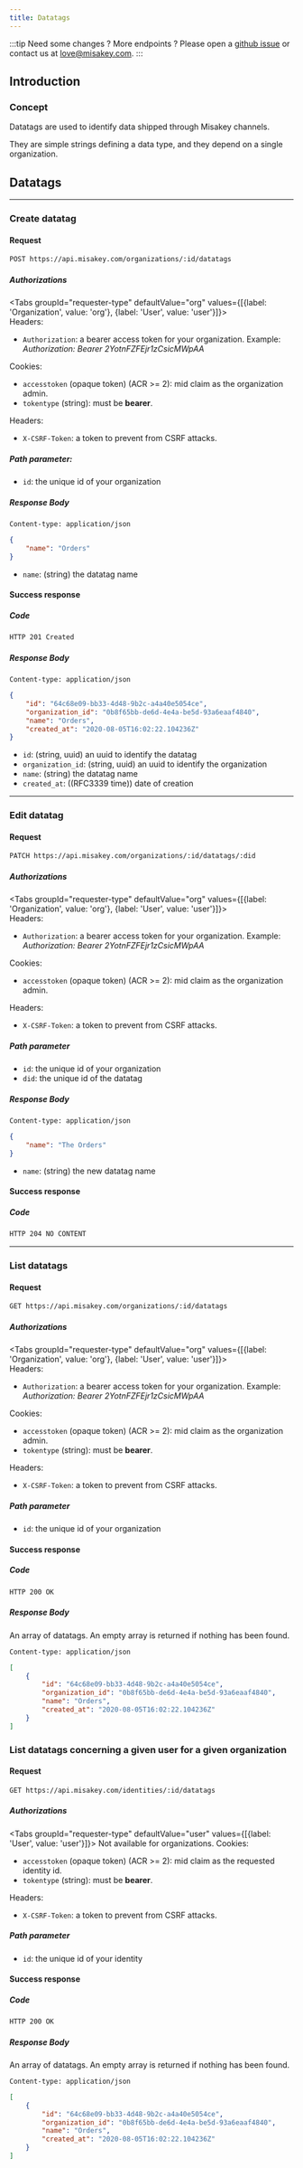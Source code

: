 ```yaml
---
title: Datatags
---
```



:::tip
Need some changes ? More endpoints ? Please open a [github issue](https://github.com/misakey/backend) or contact us at [love@misakey.com](mailto:love@misakey.com).
:::

## Introduction

### Concept

Datatags are used to identify data shipped through Misakey channels.

They are simple strings defining a data type, and they depend on a single organization.

## Datatags

____
### Create datatag

#### Request

```html
POST https://api.misakey.com/organizations/:id/datatags
```

##### Authorizations
<Tabs groupId="requester-type" defaultValue="org" values={[{label: 'Organization', value: 'org'}, {label: 'User', value: 'user'}]}>
  <TabItem value="org">    
    Headers:<ul>
      <li><code>Authorization</code>: a bearer access token for your organization. Example: <i>Authorization: Bearer 2YotnFZFEjr1zCsicMWpAA</i></li>
    </ul>
  </TabItem>
  <TabItem value="user">
    Cookies:<ul>
      <li><code>accesstoken</code> (opaque token) (ACR >= 2): mid claim as the organization admin.</li>
      <li><code>tokentype</code> (string): must be <b>bearer</b>.</li>
    </ul>
    Headers:<ul>
      <li><code>X-CSRF-Token</code>: a token to prevent from CSRF attacks.</li>
    </ul>
  </TabItem>
</Tabs>

##### Path parameter:
- `id`: the unique id of your organization

##### Response Body
`Content-type: application/json`
```json
{
    "name": "Orders"
}
```

- `name`: (string) the datatag name

#### Success response

##### Code
```bash
HTTP 201 Created
```

##### Response Body
`Content-type: application/json`
```json
{
    "id": "64c68e09-bb33-4d48-9b2c-a4a40e5054ce",
    "organization_id": "0b8f65bb-de6d-4e4a-be5d-93a6eaaf4840",
    "name": "Orders",
    "created_at": "2020-08-05T16:02:22.104236Z"
}
```

- `id`: (string, uuid) an uuid to identify the datatag
- `organization_id`: (string, uuid) an uuid to identify the organization
- `name`: (string) the datatag name
- `created_at`: ((RFC3339 time)) date of creation

____
### Edit datatag

#### Request

```bash
PATCH https://api.misakey.com/organizations/:id/datatags/:did
```

##### Authorizations
<Tabs groupId="requester-type" defaultValue="org" values={[{label: 'Organization', value: 'org'}, {label: 'User', value: 'user'}]}>
  <TabItem value="org">    
    Headers:<ul>
      <li><code>Authorization</code>: a bearer access token for your organization. Example: <i>Authorization: Bearer 2YotnFZFEjr1zCsicMWpAA</i></li>
    </ul>
  </TabItem>
  <TabItem value="user">
    Cookies:<ul>
      <li><code>accesstoken</code> (opaque token) (ACR >= 2): mid claim as the organization admin.</li>
    </ul>
    Headers:<ul>
      <li><code>X-CSRF-Token</code>: a token to prevent from CSRF attacks.</li>
    </ul>
  </TabItem>
</Tabs>

##### Path parameter
- `id`: the unique id of your organization
- `did`: the unique id of the datatag

##### Response Body
`Content-type: application/json`
```json
{
    "name": "The Orders"
}
```

- `name`: (string) the new datatag name

#### Success response

##### Code
```bash
HTTP 204 NO CONTENT
```

____
### List datatags

#### Request

```bash
GET https://api.misakey.com/organizations/:id/datatags
```

##### Authorizations
<Tabs groupId="requester-type" defaultValue="org" values={[{label: 'Organization', value: 'org'}, {label: 'User', value: 'user'}]}>
  <TabItem value="org">    
    Headers:<ul>
      <li><code>Authorization</code>: a bearer access token for your organization. Example: <i>Authorization: Bearer 2YotnFZFEjr1zCsicMWpAA</i></li>
    </ul>
  </TabItem>
  <TabItem value="user">
    Cookies:<ul>
      <li><code>accesstoken</code> (opaque token) (ACR >= 2): mid claim as the organization admin.</li>
      <li><code>tokentype</code> (string): must be <b>bearer</b>.</li>
    </ul>
    Headers:<ul>
      <li><code>X-CSRF-Token</code>: a token to prevent from CSRF attacks.</li>
    </ul>
  </TabItem>
</Tabs>

##### Path parameter
- `id`: the unique id of your organization

#### Success response

##### Code
```bash
HTTP 200 OK
```

##### Response Body
An array of datatags. An empty array is returned if nothing has been found.

`Content-type: application/json`
```json
[
    {
        "id": "64c68e09-bb33-4d48-9b2c-a4a40e5054ce",
        "organization_id": "0b8f65bb-de6d-4e4a-be5d-93a6eaaf4840",
        "name": "Orders",
        "created_at": "2020-08-05T16:02:22.104236Z"
    }
]
```

### List datatags concerning a given user for a given organization

#### Request

```bash
GET https://api.misakey.com/identities/:id/datatags
```

##### Authorizations
<Tabs groupId="requester-type" defaultValue="user" values={[{label: 'User', value: 'user'}]}>
  <TabItem value="org">
    Not available for organizations.
  </TabItem>
  <TabItem value="user">
    Cookies:<ul>
      <li><code>accesstoken</code> (opaque token) (ACR >= 2): mid claim as the requested identity id.</li>
      <li><code>tokentype</code> (string): must be <b>bearer</b>.</li>
    </ul>
    Headers:<ul>
      <li><code>X-CSRF-Token</code>: a token to prevent from CSRF attacks.</li>
    </ul>
  </TabItem>
</Tabs>

##### Path parameter
- `id`: the unique id of your identity

#### Success response

##### Code
```bash
HTTP 200 OK
```

##### Response Body
An array of datatags. An empty array is returned if nothing has been found.

`Content-type: application/json`
```json
[
    {
        "id": "64c68e09-bb33-4d48-9b2c-a4a40e5054ce",
        "organization_id": "0b8f65bb-de6d-4e4a-be5d-93a6eaaf4840",
        "name": "Orders",
        "created_at": "2020-08-05T16:02:22.104236Z"
    }
]
```
